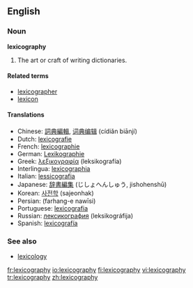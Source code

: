 ==English==

===Noun===
'''lexicography'''

# The art or craft of writing dictionaries.

====Related terms====
*[[lexicographer]]
*[[lexicon]]

====Translations====
*Chinese: [[詞典編輯]], [[词典编辑]] (cídiǎn biānjí)
*Dutch: [[lexicografie]] {{f}}
*French: [[lexicographie]] {{f}}
*German: [[Lexikographie]] {{f}}
*Greek: [[λεξικογραφία]] (leksikografía) {{f}}
*Interlingua: [[lexicographia]]
*Italian: [[lessicografia]] {{f}}
*Japanese: [[辞書編集]] (じしょへんしゅう, jishohenshū)
*Korean: [[사전학]] (sajeonhak)
*Persian: {{FAchar|[[فرهنگ نویسی]]}} (farhang-e nawīsi)
*Portuguese: [[lexicografia]] {{f}}
*Russian: [[лексикография]] (leksikográfija) {{f}}
*Spanish: [[lexicografía]] {{f}}

===See also===
*[[lexicology]]

[[fr:lexicography]]
[[io:lexicography]]
[[fi:lexicography]]
[[vi:lexicography]]
[[tr:lexicography]]
[[zh:lexicography]]